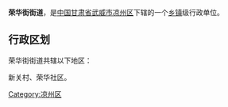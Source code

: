 {{中国乡级行政区
| 行政区全称 = 荣华街街道
| 景观照片文件名 =
| 景观照片描述 =
| 汉语拼音 =
| 通用拼音 =
| 注音符號 =
| 其它标音类型1 =
| 其它标音1 =
| 其它标音类型2 =
| 其它标音2 =
| 其它语言类型1 =
| 其它语言地名1 =
| 其它语言类型2 =
| 其它语言地名2 =
| 上级行政区 = [[甘肃省|甘肃省]][[武威市|武威市]][[凉州区|凉州区]]
| 行政区类别 = [[街道|街道]]
| 行政区划代码 =
| 地理坐标 =
| 总面积 =
| 户籍人口 =
| 户籍人口年份 =
| 常住人口 =
| 常住人口年份 =
| 人口密度 =
| 行政区划 =
| 官方网站 =
| 政府驻地 =
| 邮政编码 =
| 毗邻行政区 =
| 位置图文件名 =
| 位置图描述 =
}}
'''荣华街街道'''，是[[中华人民共和国|中国]][[甘肃省|甘肃省]][[武威市|武威市]][[凉州区|凉州区]]下辖的一个[[乡镇|乡镇]]级行政单位。

== 行政区划 ==
荣华街街道共辖以下地区：

新关村、荣华社区。

{{甘肃小作品}}
{{凉州区行政区划}}

[[Category:凉州区|Category:凉州区]]